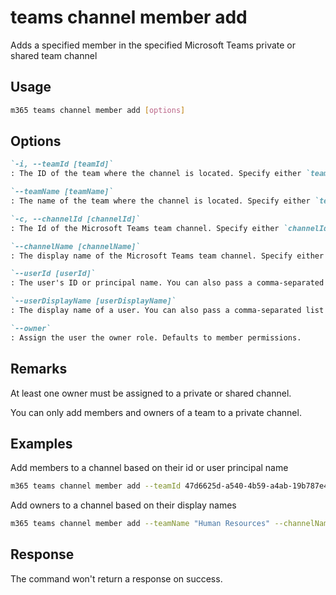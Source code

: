 
# teams channel member add

Adds a specified member in the specified Microsoft Teams private or shared team channel

## Usage

```sh
m365 teams channel member add [options]
```

## Options

```md defintion-list
`-i, --teamId [teamId]`
: The ID of the team where the channel is located. Specify either `teamId` or `teamName`, but not both.

`--teamName [teamName]`
: The name of the team where the channel is located. Specify either `teamId` or `teamName`, but not both.

`-c, --channelId [channelId]`
: The Id of the Microsoft Teams team channel. Specify either `channelId` or `channelName`, but not both.

`--channelName [channelName]`
: The display name of the Microsoft Teams team channel. Specify either `channelId` or `channelName`, but not both.

`--userId [userId]`
: The user's ID or principal name. You can also pass a comma-separated list of userIds.

`--userDisplayName [userDisplayName]`
: The display name of a user. You can also pass a comma-separated list of display names.

`--owner`
: Assign the user the owner role. Defaults to member permissions.
```

<Global />

## Remarks

At least one owner must be assigned to a private or shared channel.

You can only add members and owners of a team to a private channel.

## Examples

Add members to a channel based on their id or user principal name

```sh
m365 teams channel member add --teamId 47d6625d-a540-4b59-a4ab-19b787e40593 --channelId 19:586a8b9e36c4479bbbd378e439a96df2@thread.skype --userId "85a50aa1-e5b8-48ac-b8ce-8e338033c366,john.doe@contoso.com"
```

Add owners to a channel based on their display names

```sh
m365 teams channel member add --teamName "Human Resources" --channelName "Private Channel" --userDisplayName "Anne Matthews,John Doe" --owner
```

## Response

The command won't return a response on success.

